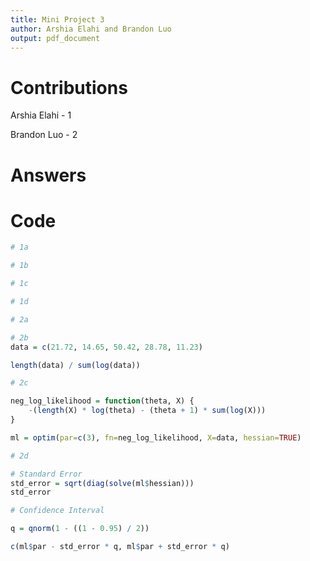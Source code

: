 ```yaml
---
title: Mini Project 3
author: Arshia Elahi and Brandon Luo
output: pdf_document
---
```


# Contributions

Arshia Elahi - 1

Brandon Luo - 2

# Answers

```{=latex}
\begin{enumerate}
\item

    \begin{enumerate}
        \item
        \item
        \item
        \item
    \end{enumerate}

\item

    \begin{enumerate}
        \item
        $\max\limits_{\theta} P(\textbf{X}, \theta)$

        $\max\limits_{\theta} \prod_i P(X_i, \theta)$ (independence)

        $\max\limits_{\theta} \ln \prod_i P(X_i, \theta)$ (ln is monotonic)

        $\max\limits_{\theta} \sum_i \ln P(X_i, \theta)$

        $\max\limits_{\theta} \sum_i \ln \frac{\theta}{X_i^{\theta + 1}}$

        $\max\limits_{\theta} \sum_i (\ln \theta - (\theta + 1) \ln X_i)$

        $\max\limits_{\theta} n \ln \theta - (\theta + 1) \sum_i \ln X_i$

        $\frac{\partial}{\partial{\theta}} [n \ln \theta - (\theta + 1) \sum_i \ln X_i] = 0$

        $\frac{n}{\theta} - \sum_i \ln X_i = 0$

        $\theta = \frac{n}{\sum_i \ln X_i}$
        \item
        Answer in Code Section.
        \item
        Our answers match.
        \item
        These approximations will not be good because the sample size is small (n = 5).
        Since we assume that the model is correct, the approximations will have a lower variance than any unbiased estimator.
    \end{enumerate}

\end{enumerate}
```

# Code
```r
# 1a

# 1b

# 1c

# 1d

# 2a

# 2b
data = c(21.72, 14.65, 50.42, 28.78, 11.23)

length(data) / sum(log(data))

# 2c

neg_log_likelihood = function(theta, X) { 
    -(length(X) * log(theta) - (theta + 1) * sum(log(X)))
}

ml = optim(par=c(3), fn=neg_log_likelihood, X=data, hessian=TRUE)

# 2d

# Standard Error
std_error = sqrt(diag(solve(ml$hessian)))
std_error

# Confidence Interval

q = qnorm(1 - ((1 - 0.95) / 2))

c(ml$par - std_error * q, ml$par + std_error * q)
```
